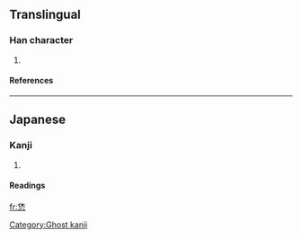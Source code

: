 ==Translingual==
===Han character===
{{Han char|rn=61|rad=心|as=06|sn=10|four=|canj=人木心 (ODP), X人木心 (XODP)}}
# {{defn|Han|sort=心06}}
====References====
{{Han ref|kx=0386.161|hdz=42291.021|uh=6077|ud=24695}}
----
==Japanese==
===Kanji===
{{ja-kanji|grade=|rs=心06}}
# {{defn|Japanese}} 
====Readings====
{{ja-readings|on=[[きゅう]] (kyū)|kun=}}

[[fr:恷]]
[[Category:Ghost kanji]]